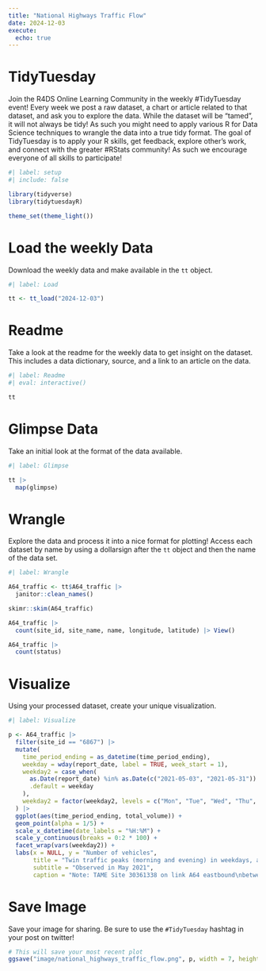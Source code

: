 ```yaml
---
title: "National Highways Traffic Flow"
date: 2024-12-03
execute: 
  echo: true
---
```


# TidyTuesday

Join the R4DS Online Learning Community in the weekly #TidyTuesday event!
Every week we post a raw dataset, a chart or article related to that dataset, and ask you to explore the data.
While the dataset will be “tamed”, it will not always be tidy! As such you might need to apply various R for Data Science techniques to wrangle the data into a true tidy format.
The goal of TidyTuesday is to apply your R skills, get feedback, explore other’s work, and connect with the greater #RStats community!
As such we encourage everyone of all skills to participate!

```r
#| label: setup
#| include: false

library(tidyverse)
library(tidytuesdayR)

theme_set(theme_light())
```

# Load the weekly Data

Download the weekly data and make available in the `tt` object.

```r
#| label: Load

tt <- tt_load("2024-12-03")
```

# Readme

Take a look at the readme for the weekly data to get insight on the dataset.
This includes a data dictionary, source, and a link to an article on the data.

```r
#| label: Readme
#| eval: interactive()

tt

```

# Glimpse Data

Take an initial look at the format of the data available.

```r
#| label: Glimpse

tt |> 
  map(glimpse)

```

# Wrangle

Explore the data and process it into a nice format for plotting! Access each dataset by name by using a dollarsign after the `tt` object and then the name of the data set.

```r
#| label: Wrangle

A64_traffic <- tt$A64_traffic |> 
  janitor::clean_names()

skimr::skim(A64_traffic)
```

```r

A64_traffic |> 
  count(site_id, site_name, name, longitude, latitude) |> View()

A64_traffic |> 
  count(status)
```

# Visualize

Using your processed dataset, create your unique visualization.

```r
#| label: Visualize

p <- A64_traffic |> 
  filter(site_id == "6867") |> 
  mutate(
    time_period_ending = as_datetime(time_period_ending),
    weekday = wday(report_date, label = TRUE, week_start = 1),
    weekday2 = case_when(
      as.Date(report_date) %in% as.Date(c("2021-05-03", "2021-05-31")) ~ "Bank Holidays",
      .default = weekday
    ),
    weekday2 = factor(weekday2, levels = c("Mon", "Tue", "Wed", "Thu", "Fri", "Sat", "Sun", "Bank Holidays"))
  ) |> 
  ggplot(aes(time_period_ending, total_volume)) +
  geom_point(alpha = 1/5) +
  scale_x_datetime(date_labels = "%H:%M") +
  scale_y_continuous(breaks = 0:2 * 100) +
  facet_wrap(vars(weekday2)) +
  labs(x = NULL, y = "Number of vehicles",
       title = "Twin traffic peaks (morning and evening) in weekdays, and\none peak (noon) in weekends and holidays at a certain A64 site",
       subtitle = "Observed in May 2021",
       caption = "Note: TAME Site 30361338 on link A64 eastbound\nbetween B1248 near Norton-on-Derwent (east) and B1249\n- GPS Ref: 485338-474373- Eastbound\nSource: WebTRIS Traffic Flow API")
```

# Save Image

Save your image for sharing. Be sure to use the `#TidyTuesday` hashtag in your post on twitter! 

```r

# This will save your most recent plot
ggsave("image/national_highways_traffic_flow.png", p, width = 7, height = 6)
```
